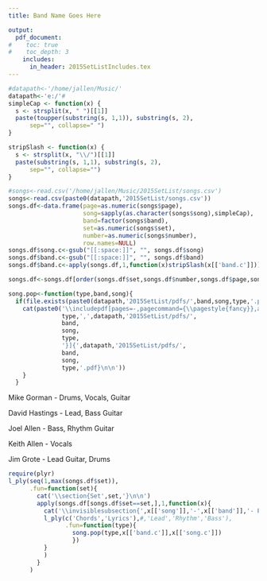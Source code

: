 ```yaml
---
title: Band Name Goes Here

output:
  pdf_document:
#    toc: true
#    toc_depth: 3
    includes:
      in_header: 2015SetListIncludes.tex
---
```

\lhead{}
\chead{}
\rhead{\thepage}
\lfoot{}
\cfoot{}
\rfoot{}
\renewcommand{\headrulewidth}{0pt}
\renewcommand{\footrulewidth}{0pt}

\hypersetup{linkcolor=black}
\cleardoublepage
\phantomsection
\addcontentsline{toc}{section}{Contents}

\tableofcontents


```r
#datapath<-'/home/jallen/Music/'
datapath<-'e:/'#
simpleCap <- function(x) {
  s <- strsplit(x, " ")[[1]]
  paste(toupper(substring(s, 1,1)), substring(s, 2),
      sep="", collapse=" ")
}

stripSlash <- function(x) {
  s <- strsplit(x, "\\/")[[1]]
  paste(substring(s, 1,1), substring(s, 2),
      sep="", collapse="")
}

#songs<-read.csv('/home/jallen/Music/2015SetList/songs.csv')
songs<-read.csv(paste0(datapath,'2015SetList/songs.csv'))
songs.df<-data.frame(page=as.numeric(songs$page),
                     song=sapply(as.character(songs$song),simpleCap),
                     band=factor(songs$band),
                     set=as.numeric(songs$set),
                     number=as.numeric(songs$number),
                     row.names=NULL)
songs.df$song.c<-gsub("[[:space:]]", "", songs.df$song)
songs.df$band.c<-gsub("[[:space:]]", "", songs.df$band)
songs.df$band.c<-apply(songs.df,1,function(x)stripSlash(x[['band.c']]))

songs.df<-songs.df[order(songs.df$set,songs.df$number,songs.df$page,songs.df$band,songs.df$song),]

song.pop<-function(type,band,song){
  if(file.exists(paste0(datapath,'2015SetList/pdfs/',band,song,type,'.pdf'))){
    cat(paste0('\\includepdf[pages=-,pagecommand={\\pagestyle{fancy}},addtotoc={1,subsubsection,2,',
               type,',',datapath,'2015SetList/pdfs/',
               band,
               song,
               type,
               '}]{',datapath,'2015SetList/pdfs/',
               band,
               song,
               type,'.pdf}\n\n'))
    }
  }
```

\newpage

\section{The Band}
\huge
Mike Gorman - Drums, Vocals, Guitar
\vspace{1em}

David Hastings - Lead, Bass Guitar
\vspace{1em}

Joel Allen - Bass, Rhythm Guitar
\vspace{1em}

Keith Allen - Vocals
\vspace{1em}

Jim Grote - Lead Guitar, Drums

\newpage

```r
require(plyr)
l_ply(seq(1,max(songs.df$set)),
      .fun=function(set){
        cat('\\section{Set',set,'}\n\n')
        apply(songs.df[songs.df$set==set,],1,function(x){
          cat('\\invisiblesubsection{',x[['song']],'-',x[['band']],'- Page',x[['page']],'}\n\n')
          l_ply(c('Chords','Lyrics'),#,'Lead','Rhythm','Bass'),
                .fun=function(type){
                  song.pop(type,x[['band.c']],x[['song.c']])
                  })
          }
          )
        }
      )
```

